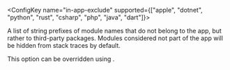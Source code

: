 
<ConfigKey name="in-app-exclude" supported={["apple", "dotnet", "python", "rust", "csharp", "php", "java", "dart"]}>

  A list of string prefixes of module names that do not belong to the app, but rather to third-party packages. Modules considered not part of the app will be hidden from stack traces by default.

  This option can be overridden using <PlatformIdentifier name="in-app-include" />.

</ConfigKey>
